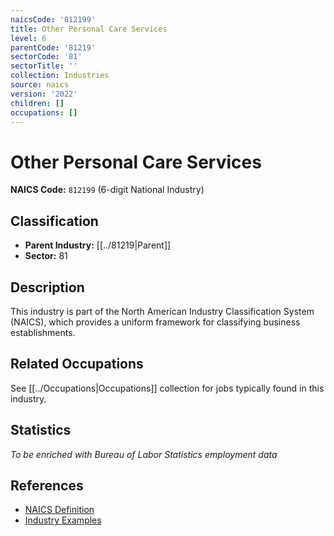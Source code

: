 ```yaml
---
naicsCode: '812199'
title: Other Personal Care Services
level: 6
parentCode: '81219'
sectorCode: '81'
sectorTitle: ''
collection: Industries
source: naics
version: '2022'
children: []
occupations: []
---
```

# Other Personal Care Services

**NAICS Code:** `812199` (6-digit National Industry)

## Classification

- **Parent Industry:** [[../81219|Parent]]
- **Sector:** 81

## Description

This industry is part of the North American Industry Classification System (NAICS), which provides a uniform framework for classifying business establishments.

## Related Occupations

See [[../Occupations|Occupations]] collection for jobs typically found in this industry.

## Statistics

*To be enriched with Bureau of Labor Statistics employment data*

## References

- [NAICS Definition](https://www.census.gov/naics/)
- [Industry Examples](https://www.census.gov/naics/2022NAICS/)
